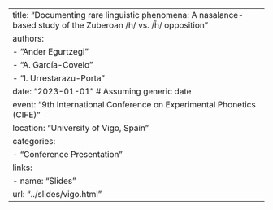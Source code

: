 ---
title: "Documenting rare linguistic phenomena: A nasalance-based study of the Zuberoan /h/ vs. /h̃/ opposition"
authors:
  - "Ander Egurtzegi"
  - "A. García-Covelo"
  - "I. Urrestarazu-Porta"
date: "2023-01-01" # Assuming generic date
event: "9th International Conference on Experimental Phonetics (CIFE)"
location: "University of Vigo, Spain"
categories:
  - "Conference Presentation"
links:
  - name: "Slides"
    url: "../slides/vigo.html"
--- 
